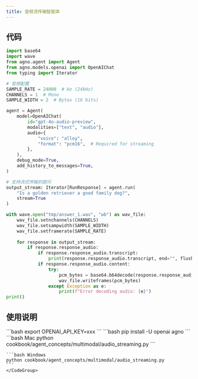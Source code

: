 ```yaml
---
title: 音频流传输智能体
---
```

## 代码

```python
import base64
import wave
from agno.agent import Agent
from agno.models.openai import OpenAIChat
from typing import Iterator

# 音频配置
SAMPLE_RATE = 24000  # Hz (24kHz)
CHANNELS = 1  # Mono
SAMPLE_WIDTH = 2  # Bytes (16 bits)

agent = Agent(
    model=OpenAIChat(
        id="gpt-4o-audio-preview",
        modalities=["text", "audio"],
        audio={
            "voice": "alloy",
            "format": "pcm16",  # Required for streaming
        },
    ),
    debug_mode=True,
    add_history_to_messages=True,
)

# 支持流式传输的提问
output_stream: Iterator[RunResponse] = agent.run(
    "Is a golden retriever a good family dog?", 
    stream=True
)

with wave.open("tmp/answer_1.wav", "wb") as wav_file:
    wav_file.setnchannels(CHANNELS)
    wav_file.setsampwidth(SAMPLE_WIDTH)
    wav_file.setframerate(SAMPLE_RATE)
    
    for response in output_stream:
        if response.response_audio:
            if response.response_audio.transcript:
                print(response.response_audio.transcript, end="", flush=True)
            if response.response_audio.content:
                try:
                    pcm_bytes = base64.b64decode(response.response_audio.content)
                    wav_file.writeframes(pcm_bytes)
                except Exception as e:
                    print(f"Error decoding audio: {e}")
print()
```

## 使用说明

<Steps>
  <Snippet file="create-venv-step.mdx" />

  <Step title="设置您的API密钥">
    ```bash
    export OPENAI_API_KEY=xxx
    ```
  </Step>

  <Step title="安装库">
    ```bash
    pip install -U openai agno
    ```
  </Step>

  <Step title="运行智能体">
    <CodeGroup>
    ```bash Mac
    python cookbook/agent_concepts/multimodal/audio_streaming.py
    ```

    ```bash Windows
    python cookbook/agent_concepts/multimodal/audio_streaming.py
    ```
    </CodeGroup>
  </Step>
</Steps>
